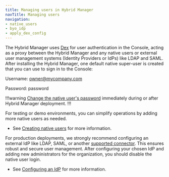 ```yaml
---
title: Managing users in Hybrid Manager
navTitle: Managing users
navigation: 
- native_users
- byo_idp
- apply_dex_config
---
```


The Hybrid Manager uses [Dex](https://dexidp.io/docs/) for user authentication in the Console, acting as a proxy between the Hybrid Manager and any native users or external user management systems (Identity Providers or IdPs) like LDAP and SAML. After installing the Hybrid Manager, one default native super-user is created that you can use to sign in to the Console: 

Username: owner@mycompany.com  

Password: password

!!!warning
[Change the native user's password](native_users/change_pw_native_user) immediately during or after Hybrid Manager deployment. 
!!!

For testing or demo environments, you can simplify operations by adding more native users as needed. 

- See [Creating native users](native_users/create_native_user) for more information.

For production deployments, we strongly recommend configuring an external IdP like LDAP, SAML, or another [supported connector](https://dexidp.io/docs/connectors/). This ensures robust and secure user management. After configuring your chosen IdP and adding new administrators for the organization, you should disable the native user login.

- See [Configuring an IdP](byo_idp) for more information. 